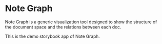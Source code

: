 
<Meta title="Introduction" />

# Note Graph

Note Graph is a generic visualization tool designed to show the structure of the document space and the relations between each doc.

This is the demo storybook app of Note Graph.